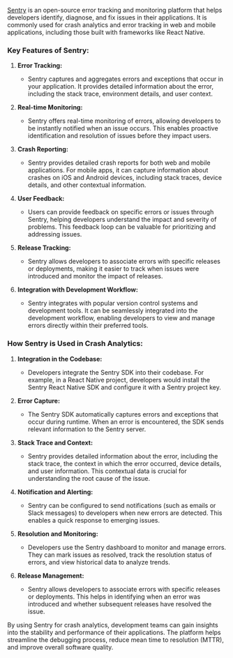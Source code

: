 [Sentry](https://sentry.io/) is an open-source error tracking and monitoring platform that helps developers identify, diagnose, and fix issues in their applications. It is commonly used for crash analytics and error tracking in web and mobile applications, including those built with frameworks like React Native.

### Key Features of Sentry:

1. **Error Tracking:**

   - Sentry captures and aggregates errors and exceptions that occur in your application. It provides detailed information about the error, including the stack trace, environment details, and user context.

2. **Real-time Monitoring:**

   - Sentry offers real-time monitoring of errors, allowing developers to be instantly notified when an issue occurs. This enables proactive identification and resolution of issues before they impact users.

3. **Crash Reporting:**

   - Sentry provides detailed crash reports for both web and mobile applications. For mobile apps, it can capture information about crashes on iOS and Android devices, including stack traces, device details, and other contextual information.

4. **User Feedback:**

   - Users can provide feedback on specific errors or issues through Sentry, helping developers understand the impact and severity of problems. This feedback loop can be valuable for prioritizing and addressing issues.

5. **Release Tracking:**

   - Sentry allows developers to associate errors with specific releases or deployments, making it easier to track when issues were introduced and monitor the impact of releases.

6. **Integration with Development Workflow:**
   - Sentry integrates with popular version control systems and development tools. It can be seamlessly integrated into the development workflow, enabling developers to view and manage errors directly within their preferred tools.

### How Sentry is Used in Crash Analytics:

1. **Integration in the Codebase:**

   - Developers integrate the Sentry SDK into their codebase. For example, in a React Native project, developers would install the Sentry React Native SDK and configure it with a Sentry project key.

2. **Error Capture:**

   - The Sentry SDK automatically captures errors and exceptions that occur during runtime. When an error is encountered, the SDK sends relevant information to the Sentry server.

3. **Stack Trace and Context:**

   - Sentry provides detailed information about the error, including the stack trace, the context in which the error occurred, device details, and user information. This contextual data is crucial for understanding the root cause of the issue.

4. **Notification and Alerting:**

   - Sentry can be configured to send notifications (such as emails or Slack messages) to developers when new errors are detected. This enables a quick response to emerging issues.

5. **Resolution and Monitoring:**

   - Developers use the Sentry dashboard to monitor and manage errors. They can mark issues as resolved, track the resolution status of errors, and view historical data to analyze trends.

6. **Release Management:**
   - Sentry allows developers to associate errors with specific releases or deployments. This helps in identifying when an error was introduced and whether subsequent releases have resolved the issue.

By using Sentry for crash analytics, development teams can gain insights into the stability and performance of their applications. The platform helps streamline the debugging process, reduce mean time to resolution (MTTR), and improve overall software quality.
